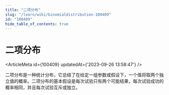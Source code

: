 ```yaml
---
title: "二项分布"
slug: "/learn/wiki/binomialdistribution-100409"
id: "100409"
hide_table_of_contents: true
---
```



# 二项分布

<ArticleMeta id={100409} updatedAt={'2023-09-26 13:58:47'} />
<div className='border-solid border-b border-t-0 my-4 border-[var(--ifm-color-gray-300)]' />

二项分布是一种统计分布，它总结了在给定一组参数或假设下，一个值将取两个独立值的概率。二项分布的基本假设是每次试验只有两个可能结果，每次试验成功的概率相同，并且每次试验互斥或独立。
